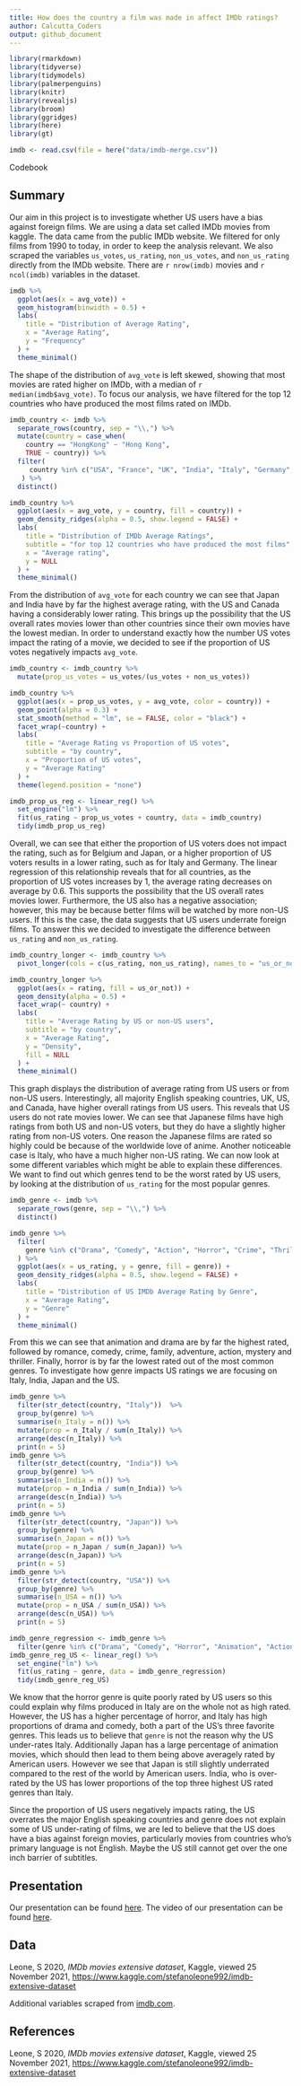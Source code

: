 ```yaml
---
title: How does the country a film was made in affect IMDb ratings?
author: Calcutta_Coders
output: github_document
---
```

```r
library(rmarkdown)
library(tidyverse)
library(tidymodels)
library(palmerpenguins)
library(knitr)
library(revealjs)
library(broom)
library(ggridges)
library(here)
library(gt)

imdb <- read.csv(file = here("data/imdb-merge.csv"))
```
Codebook

## Summary

Our aim in this project is to investigate whether US users have a bias against foreign films. We are using a data set called IMDb movies from kaggle. The data came from the public IMDb website. We filtered for only films from 1990 to today, in order to keep the analysis relevant. We also scraped the variables `us_votes`, `us_rating`, `non_us_votes`, and `non_us_rating` directly from the IMDb website. There are `r nrow(imdb)` movies and `r ncol(imdb)` variables in the dataset. 

```r
imdb %>%
  ggplot(aes(x = avg_vote)) +
  geom_histogram(binwidth = 0.5) +
  labs(
    title = "Distribution of Average Rating",
    x = "Average Rating",
    y = "Frequency"
  ) +
  theme_minimal()
```

The shape of the distribution of `avg_vote` is left skewed, showing that most movies are rated higher on IMDb, with a median of `r median(imdb$avg_vote)`. To focus our analysis, we have filtered for the top 12 countries who have produced the most films rated on IMDb. 

```r
imdb_country <- imdb %>%
  separate_rows(country, sep = "\\,") %>%
  mutate(country = case_when(
    country == "HongKong" ~ "Hong Kong",
    TRUE ~ country)) %>%
  filter(
     country %in% c("USA", "France", "UK", "India", "Italy", "Germany", "Japan", "Canada", "Spain", "Hong Kong", "Turkey", "Belgium")
   ) %>%
  distinct()

imdb_country %>%
  ggplot(aes(x = avg_vote, y = country, fill = country)) +
  geom_density_ridges(alpha = 0.5, show.legend = FALSE) +
  labs(
    title = "Distribution of IMDb Average Ratings",
    subtitle = "for top 12 countries who have produced the most films",
    x = "Average rating",
    y = NULL
  ) +
  theme_minimal()
```

From the distribution of `avg_vote` for each country we can see that Japan and India have by far the highest average rating, with the US and Canada having a considerably lower rating.  This brings up the possibility that the US overall rates movies lower than other countries since their own movies have the lowest median.
In order to understand exactly how the number US votes impact the rating of a movie, we decided to see if the proportion of US votes negatively impacts `avg_vote`.


```r
imdb_country <- imdb_country %>%
  mutate(prop_us_votes = us_votes/(us_votes + non_us_votes))

imdb_country %>%
  ggplot(aes(x = prop_us_votes, y = avg_vote, color = country)) +
  geom_point(alpha = 0.3) +
  stat_smooth(method = "lm", se = FALSE, color = "black") +
  facet_wrap(~country) +
  labs(
    title = "Average Rating vs Proportion of US votes",
    subtitle = "by country",
    x = "Proportion of US votes",
    y = "Average Rating"
  ) +
  theme(legend.position = "none")

imdb_prop_us_reg <- linear_reg() %>%
  set_engine("lm") %>%
  fit(us_rating ~ prop_us_votes + country, data = imdb_country)
  tidy(imdb_prop_us_reg)
```

Overall, we can see that either the proportion of US voters does not impact the rating, such as for Belgium and Japan, or a higher proportion of US voters results in a lower rating, such as for Italy and Germany. The linear regression of this relationship reveals that for all countries, as the proportion of US votes increases by 1, the average rating decreases on average by 0.6. This supports the possibility that the US overall rates movies lower. Furthermore, the US also has a negative association; however, this may be because better films will be watched by more non-US users. If this is the case, the data suggests that US users underrate foreign films. To answer this we decided to investigate the difference between `us_rating` and `non_us_rating`.


```r
imdb_country_longer <- imdb_country %>%
  pivot_longer(cols = c(us_rating, non_us_rating), names_to = "us_or_not", values_to = "rating")

imdb_country_longer %>%
  ggplot(aes(x = rating, fill = us_or_not)) +
  geom_density(alpha = 0.5) +
  facet_wrap(~ country) +
  labs(
    title = "Average Rating by US or non-US users",
    subtitle = "by country",
    x = "Average Rating",
    y = "Density",
    fill = NULL
  ) +
  theme_minimal()
```

This graph displays the distribution of average rating from US users or from non-US users. Interestingly, all majority English speaking countries, UK, US, and Canada, have higher overall ratings from US users. This reveals that US users do not rate movies lower. We can see that Japanese films have high ratings from both US and non-US voters, but they do have a slightly higher rating from non-US voters. One reason the Japanese films are rated so highly could be because of the worldwide love of anime. Another noticeable case is Italy, who have a much higher non-US rating.  We can now look at some different variables which might be able to explain these differences.
We want to find out which genres tend to be the worst rated by US users, by looking at the distribution of `us_rating` for the most popular genres.

```r
imdb_genre <- imdb %>%
  separate_rows(genre, sep = "\\,") %>%
  distinct()

imdb_genre %>%
  filter(
    genre %in% c("Drama", "Comedy", "Action", "Horror", "Crime", "Thriller", "Romance", "Adventure", "Mystery", "Family", "Animation")
  ) %>%
  ggplot(aes(x = us_rating, y = genre, fill = genre)) +
  geom_density_ridges(alpha = 0.5, show.legend = FALSE) +
  labs(
    title = "Distribution of US IMDb Average Rating by Genre",
    x = "Average Rating",
    y = "Genre"
  ) +
  theme_minimal()
```

From this we can see that animation and drama are by far the highest rated, followed by romance, comedy, crime, family, adventure, action, mystery and thriller. Finally, horror is by far the lowest rated out of the most common genres. To investigate how genre impacts US ratings we are focusing on Italy, India, Japan and the US.

```r
imdb_genre %>%
  filter(str_detect(country, "Italy"))  %>%
  group_by(genre) %>%
  summarise(n_Italy = n()) %>%
  mutate(prop = n_Italy / sum(n_Italy)) %>%
  arrange(desc(n_Italy)) %>%
  print(n = 5) 
imdb_genre %>%
  filter(str_detect(country, "India")) %>%
  group_by(genre) %>%
  summarise(n_India = n()) %>%
  mutate(prop = n_India / sum(n_India)) %>%
  arrange(desc(n_India)) %>%
  print(n = 5)
imdb_genre %>%
  filter(str_detect(country, "Japan")) %>%
  group_by(genre) %>%
  summarise(n_Japan = n()) %>%
  mutate(prop = n_Japan / sum(n_Japan)) %>%
  arrange(desc(n_Japan)) %>%
  print(n = 5)
imdb_genre %>%
  filter(str_detect(country, "USA")) %>%
  group_by(genre) %>%
  summarise(n_USA = n()) %>%
  mutate(prop = n_USA / sum(n_USA)) %>%
  arrange(desc(n_USA)) %>%
  print(n = 5)

imdb_genre_regression <- imdb_genre %>%
  filter(genre %in% c("Drama", "Comedy", "Horror", "Animation", "Action", "Crime"))
imdb_genre_reg_US <- linear_reg() %>%
  set_engine("lm") %>%
  fit(us_rating ~ genre, data = imdb_genre_regression)
  tidy(imdb_genre_reg_US)
```

We know that the horror genre is quite poorly rated by US users so this could explain why films produced in Italy are on the whole not as high rated. However, the US has a higher percentage of horror, and Italy has high proportions of drama and comedy, both a part of the US's three favorite genres. This leads us to believe that `genre` is not the reason why the US under-rates Italy. Additionally Japan has a large percentage of animation movies, which should then lead to them being above averagely rated by American users. However we see that Japan is still slightly underrated compared to the rest of the world by American users. India, who is over-rated by the US has lower proportions of the top three highest US rated genres than Italy.

Since the proportion of US users negatively impacts rating, the US overrates the major English speaking countries and genre does not explain some of US under-rating of films, we are led to believe that the US does have a bias against foreign movies, particularly movies from countries who's primary language is not English. Maybe the US still cannot get over the one inch barrier of subtitles. 


## Presentation

Our presentation can be found [here](presentation/Presentation/PresentationCalcuttaCoders.html).
The video of our presentation can be found [here](https://media.ed.ac.uk/media/IDS+final+-+Calcutta+Coders/1_4v2f1upp).

## Data 

Leone, S 2020, *IMDb movies extensive dataset*, Kaggle, viewed 25 November 2021, <https://www.kaggle.com/stefanoleone992/imdb-extensive-dataset>

Additional variables scraped from [imdb.com](https://www.imdb.com/).

## References

Leone, S 2020, *IMDb movies extensive dataset*, Kaggle, viewed 25 November 2021, <https://www.kaggle.com/stefanoleone992/imdb-extensive-dataset>


